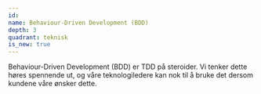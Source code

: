 ```yaml
---
id:
name: Behaviour-Driven Development (BDD)
depth: 3
quadrant: teknisk
is_new: true
---
```


Behaviour-Driven Development (BDD) er TDD på steroider.
Vi tenker dette høres spennende ut, og våre teknologiledere kan nok til å bruke det dersom kundene våre ønsker dette.
